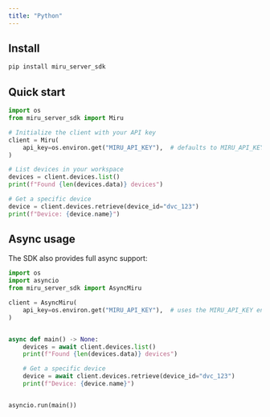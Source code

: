 ```yaml
---
title: "Python"
---
```



<PythonIntro />


## Install

```bash
pip install miru_server_sdk
```

## Quick start

```python
import os
from miru_server_sdk import Miru

# Initialize the client with your API key
client = Miru(
    api_key=os.environ.get("MIRU_API_KEY"),  # defaults to MIRU_API_KEY env var
)

# List devices in your workspace
devices = client.devices.list()
print(f"Found {len(devices.data)} devices")

# Get a specific device
device = client.devices.retrieve(device_id="dvc_123")
print(f"Device: {device.name}")
```

## Async usage

The SDK also provides full async support:

```python
import os
import asyncio
from miru_server_sdk import AsyncMiru

client = AsyncMiru(
    api_key=os.environ.get("MIRU_API_KEY"),  # uses the MIRU_API_KEY environment variable
)


async def main() -> None:
    devices = await client.devices.list()
    print(f"Found {len(devices.data)} devices")

    # Get a specific device
    device = await client.devices.retrieve(device_id="dvc_123")
    print(f"Device: {device.name}")


asyncio.run(main())
```